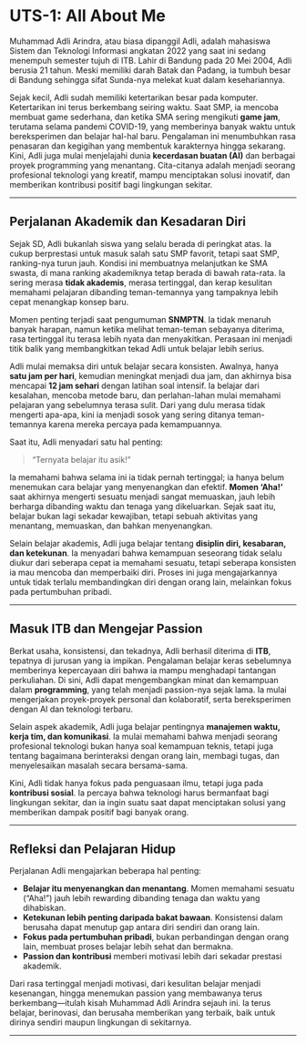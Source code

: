 # UTS-1: All About Me

Muhammad Adli Arindra, atau biasa dipanggil Adli, adalah mahasiswa Sistem dan Teknologi Informasi angkatan 2022 yang saat ini sedang menempuh semester tujuh di ITB. Lahir di Bandung pada 20 Mei 2004, Adli berusia 21 tahun. Meski memiliki darah Batak dan Padang, ia tumbuh besar di Bandung sehingga sifat Sunda-nya melekat kuat dalam kesehariannya.  

Sejak kecil, Adli sudah memiliki ketertarikan besar pada komputer. Ketertarikan ini terus berkembang seiring waktu. Saat SMP, ia mencoba membuat game sederhana, dan ketika SMA sering mengikuti **game jam**, terutama selama pandemi COVID-19, yang memberinya banyak waktu untuk bereksperimen dan belajar hal-hal baru. Pengalaman ini menumbuhkan rasa penasaran dan kegigihan yang membentuk karakternya hingga sekarang. Kini, Adli juga mulai menjelajahi dunia **kecerdasan buatan (AI)** dan berbagai proyek programming yang menantang. Cita-citanya adalah menjadi seorang profesional teknologi yang kreatif, mampu menciptakan solusi inovatif, dan memberikan kontribusi positif bagi lingkungan sekitar.

---

## Perjalanan Akademik dan Kesadaran Diri

Sejak SD, Adli bukanlah siswa yang selalu berada di peringkat atas. Ia cukup berprestasi untuk masuk salah satu SMP favorit, tetapi saat SMP, ranking-nya turun jauh. Kondisi ini membuatnya melanjutkan ke SMA swasta, di mana ranking akademiknya tetap berada di bawah rata-rata. Ia sering merasa **tidak akademis**, merasa tertinggal, dan kerap kesulitan memahami pelajaran dibanding teman-temannya yang tampaknya lebih cepat menangkap konsep baru.  

Momen penting terjadi saat pengumuman **SNMPTN**. Ia tidak menaruh banyak harapan, namun ketika melihat teman-teman sebayanya diterima, rasa tertinggal itu terasa lebih nyata dan menyakitkan. Perasaan ini menjadi titik balik yang membangkitkan tekad Adli untuk belajar lebih serius.  

Adli mulai memaksa diri untuk belajar secara konsisten. Awalnya, hanya **satu jam per hari**, kemudian meningkat menjadi dua jam, dan akhirnya bisa mencapai **12 jam sehari** dengan latihan soal intensif. Ia belajar dari kesalahan, mencoba metode baru, dan perlahan-lahan mulai memahami pelajaran yang sebelumnya terasa sulit. Dari yang dulu merasa tidak mengerti apa-apa, kini ia menjadi sosok yang sering ditanya teman-temannya karena mereka percaya pada kemampuannya.  

Saat itu, Adli menyadari satu hal penting:  

> "Ternyata belajar itu asik!"

Ia memahami bahwa selama ini ia tidak pernah tertinggal; ia hanya belum menemukan cara belajar yang menyenangkan dan efektif. **Momen 'Aha!'** saat akhirnya mengerti sesuatu menjadi sangat memuaskan, jauh lebih berharga dibanding waktu dan tenaga yang dikeluarkan. Sejak saat itu, belajar bukan lagi sekadar kewajiban, tetapi sebuah aktivitas yang menantang, memuaskan, dan bahkan menyenangkan.  

Selain belajar akademis, Adli juga belajar tentang **disiplin diri, kesabaran, dan ketekunan**. Ia menyadari bahwa kemampuan seseorang tidak selalu diukur dari seberapa cepat ia memahami sesuatu, tetapi seberapa konsisten ia mau mencoba dan memperbaiki diri. Proses ini juga mengajarkannya untuk tidak terlalu membandingkan diri dengan orang lain, melainkan fokus pada pertumbuhan pribadi.

---

## Masuk ITB dan Mengejar Passion

Berkat usaha, konsistensi, dan tekadnya, Adli berhasil diterima di **ITB**, tepatnya di jurusan yang ia impikan. Pengalaman belajar keras sebelumnya memberinya kepercayaan diri bahwa ia mampu menghadapi tantangan perkuliahan. Di sini, Adli dapat mengembangkan minat dan kemampuan dalam **programming**, yang telah menjadi passion-nya sejak lama. Ia mulai mengerjakan proyek-proyek personal dan kolaboratif, serta bereksperimen dengan AI dan teknologi terbaru.  

Selain aspek akademik, Adli juga belajar pentingnya **manajemen waktu, kerja tim, dan komunikasi**. Ia mulai memahami bahwa menjadi seorang profesional teknologi bukan hanya soal kemampuan teknis, tetapi juga tentang bagaimana berinteraksi dengan orang lain, membagi tugas, dan menyelesaikan masalah secara bersama-sama.  

Kini, Adli tidak hanya fokus pada penguasaan ilmu, tetapi juga pada **kontribusi sosial**. Ia percaya bahwa teknologi harus bermanfaat bagi lingkungan sekitar, dan ia ingin suatu saat dapat menciptakan solusi yang memberikan dampak positif bagi banyak orang.  

---

## Refleksi dan Pelajaran Hidup

Perjalanan Adli mengajarkan beberapa hal penting:

- **Belajar itu menyenangkan dan menantang**. Momen memahami sesuatu (“Aha!”) jauh lebih rewarding dibanding tenaga dan waktu yang dihabiskan.  
- **Ketekunan lebih penting daripada bakat bawaan**. Konsistensi dalam berusaha dapat menutup gap antara diri sendiri dan orang lain.  
- **Fokus pada pertumbuhan pribadi**, bukan perbandingan dengan orang lain, membuat proses belajar lebih sehat dan bermakna.  
- **Passion dan kontribusi** memberi motivasi lebih dari sekadar prestasi akademik.  

Dari rasa tertinggal menjadi motivasi, dari kesulitan belajar menjadi kesenangan, hingga menemukan passion yang membawanya terus berkembang—itulah kisah Muhammad Adli Arindra sejauh ini. Ia terus belajar, berinovasi, dan berusaha memberikan yang terbaik, baik untuk dirinya sendiri maupun lingkungan di sekitarnya.  

---